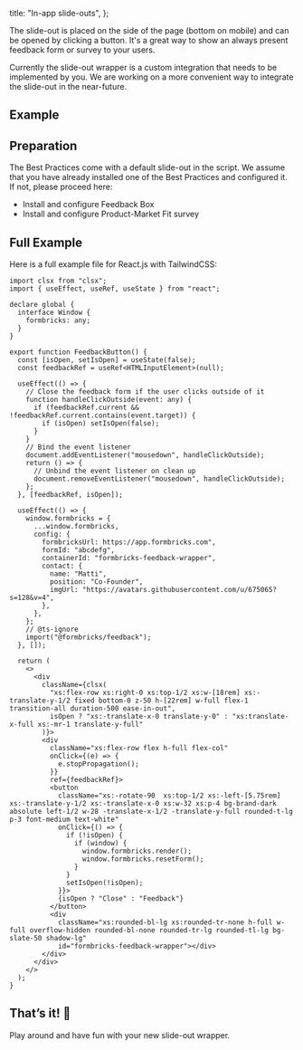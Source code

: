 
  title: "In-app slide-outs",
};

The slide-out is placed on the side of the page (bottom on mobile) and can be opened by clicking a button. It's a great way to show an always present feedback form or survey to your users.

<Callout title="No UI provided" type="warning">
  Currently the slide-out wrapper is a custom integration that needs to be implemented by you. We are working
  on a more convenient way to integrate the slide-out in the near-future.
</Callout>

## Example

<div className="max-w-md">
  <ResponsiveEmbed
    src="/docs/wrappers/slide-out/demo"
    allowFullScreen
    className="rounded-lg border-2 border-gray-200"
    ratio="8:10"
  />
</div>

## Preparation

The Best Practices come with a default slide-out in the script. We assume that you have already installed one of the Best Practices and configured it. If not, please proceed here:

- <Link href="/docs/best-practices/feedback-box">Install and configure Feedback Box</Link>
- <Link href="/docs/best-practices/pmf-survey">Install and configure Product-Market Fit survey</Link>

## Full Example

Here is a full example file for React.js with TailwindCSS:

```tsx
import clsx from "clsx";
import { useEffect, useRef, useState } from "react";

declare global {
  interface Window {
    formbricks: any;
  }
}

export function FeedbackButton() {
  const [isOpen, setIsOpen] = useState(false);
  const feedbackRef = useRef<HTMLInputElement>(null);

  useEffect(() => {
    // Close the feedback form if the user clicks outside of it
    function handleClickOutside(event: any) {
      if (feedbackRef.current && !feedbackRef.current.contains(event.target)) {
        if (isOpen) setIsOpen(false);
      }
    }
    // Bind the event listener
    document.addEventListener("mousedown", handleClickOutside);
    return () => {
      // Unbind the event listener on clean up
      document.removeEventListener("mousedown", handleClickOutside);
    };
  }, [feedbackRef, isOpen]);

  useEffect(() => {
    window.formbricks = {
      ...window.formbricks,
      config: {
        formbricksUrl: https://app.formbricks.com",
        formId: "abcdefg",
        containerId: "formbricks-feedback-wrapper",
        contact: {
          name: "Matti",
          position: "Co-Founder",
          imgUrl: "https://avatars.githubusercontent.com/u/675065?s=128&v=4",
        },
      },
    };
    // @ts-ignore
    import("@formbricks/feedback");
  }, []);

  return (
    <>
      <div
        className={clsx(
          "xs:flex-row xs:right-0 xs:top-1/2 xs:w-[18rem] xs:-translate-y-1/2 fixed bottom-0 z-50 h-[22rem] w-full flex-1 transition-all duration-500 ease-in-out",
          isOpen ? "xs:-translate-x-0 translate-y-0" : "xs:translate-x-full xs:-mr-1 translate-y-full"
        )}>
        <div
          className="xs:flex-row flex h-full flex-col"
          onClick={(e) => {
            e.stopPropagation();
          }}
          ref={feedbackRef}>
          <button
            className="xs:-rotate-90  xs:top-1/2 xs:-left-[5.75rem] xs:-translate-y-1/2 xs:-translate-x-0 xs:w-32 xs:p-4 bg-brand-dark absolute left-1/2 w-28 -translate-x-1/2 -translate-y-full rounded-t-lg p-3 font-medium text-white"
            onClick={() => {
              if (!isOpen) {
                if (window) {
                  window.formbricks.render();
                  window.formbricks.resetForm();
                }
              }
              setIsOpen(!isOpen);
            }}>
            {isOpen ? "Close" : "Feedback"}
          </button>
          <div
            className="xs:rounded-bl-lg xs:rounded-tr-none h-full w-full overflow-hidden rounded-bl-none rounded-tr-lg rounded-tl-lg bg-slate-50 shadow-lg"
            id="formbricks-feedback-wrapper"></div>
        </div>
      </div>
    </>
  );
}
```

## That’s it! 🎉

Play around and have fun with your new slide-out wrapper.

